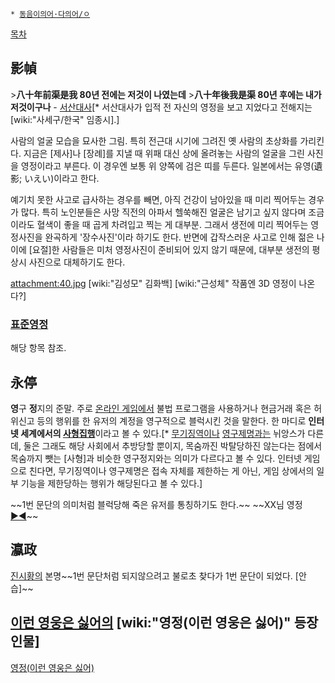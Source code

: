  * [[동음이의어·다의어/ㅇ]]

[[목차]]
== 影幀 ==
>'''八十年前渠是我 80년 전에는 저것이 나였는데'''
>'''八十年後我是渠 80년 후에는 내가 저것이구나''' - [[서산대사]][* 서산대사가 입적 전 자신의 영정을 보고 지었다고 전해지는 [wiki:"사세구/한국" 임종시].]

사람의 얼굴 모습을 묘사한 그림. 특히 전근대 시기에 그려진 옛 사람의 초상화를 가리킨다. 지금은 [제사]나 [장례]를 지낼 때 위패 대신 상에 올려놓는 사람의 얼굴을 그린 사진을 영정이라고 부른다. 이 경우엔 보통 위 양쪽에 검은 띠를 두른다. 일본에서는 유영(遺影; いえい)이라고 한다. 

예기치 못한 사고로 급사하는 경우를 빼면, 아직 건강이 남아있을 때 미리 찍어두는 경우가 많다. 특히 노인분들은 사망 직전의 아파서 헬쑥해진 얼굴은 남기고 싶지 않다며 조금이라도 혈색이 좋을 때 곱게 차려입고 찍는 게 대부분. 그래서 생전에 미리 찍어두는 영정사진을 완곡하게 '장수사진'이라 하기도 한다.
반면에 갑작스러운 사고로 인해 젊은 나이에 [요절]한 사람들은 미처 영정사진이 준비되어 있지 않기 때문에, 대부분 생전의 평상시 사진으로 대체하기도 한다. 

attachment:40.jpg
[wiki:"김성모" 김화백] [wiki:"근성체" 작품엔 3D 영정이 나온다?]

=== [[표준영정]] ===
해당 항목 참조.

== 永停 ==
'''영'''구 '''정'''지의 준말. 주로 [[온라인 게임]]에서 불법 프로그램을 사용하거나 현금거래 혹은 허위신고 등의 행위를 한 유저의 계정을 영구적으로 블럭시킨 것을 말한다. 한 마디로 '''인터넷 세계에서의 [[사형]]집행'''이라고 볼 수 있다.[* [[무기징역]]이나 [[영구제명]]과는 뉘앙스가 다른데, 둘은 그래도 해당 사회에서 추방당할 뿐이지, 목숨까진 박탈당하진 않는다는 점에서 목숨까지 뺏는 [사형]과 비슷한 영구정지와는 의미가 다르다고 볼 수 있다. 인터넷 게임으로 친다면, 무기징역이나 영구제명은 접속 자체를 제한하는 게 아닌, 게임 상에서의 일부 기능을 제한당하는 행위가 해당된다고 볼 수 있다.]

~~1번 문단의 의미처럼 블럭당해 죽은 유저를 통칭하기도 한다.~~ ~~XX님 영정 [[▶◀]]~~

== 瀛政 ==
[[진시황]]의 본명~~1번 문단처럼 되지않으려고 불로초 찾다가 1번 문단이 되었다. [안습]~~

== [[이런 영웅은 싫어]]의 [wiki:"영정(이런 영웅은 싫어)" 등장인물] ==
[[영정(이런 영웅은 싫어)]]
